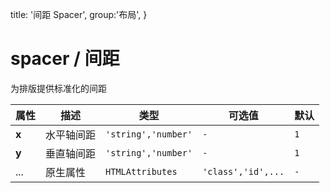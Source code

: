  title: '间距 Spacer',
  group:'布局',
}

# spacer / 间距

为排版提供标准化的间距

<fe-CodeShow  title="默认的" name="ex-spacer-default"/>

<fe-CodeShow  title="水平的" name="ex-spacer-horizontal"/>

<fe-Attributes>
  
<fe-AttributesTitle title="Spacer Props" />

| 属性  | 描述       | 类型                | 可选值             | 默认 |
| ----- | ---------- | ------------------- | ------------------ | ---- |
| **x** | 水平轴间距 | `'string','number'` | `-`                | `1`  |
| **y** | 垂直轴间距 | `'string','number'` | `-`                | `1`  |
| ...   | 原生属性   | `HTMLAttributes`    | `'class','id',...` | `-`  |

</fe-Attributes>